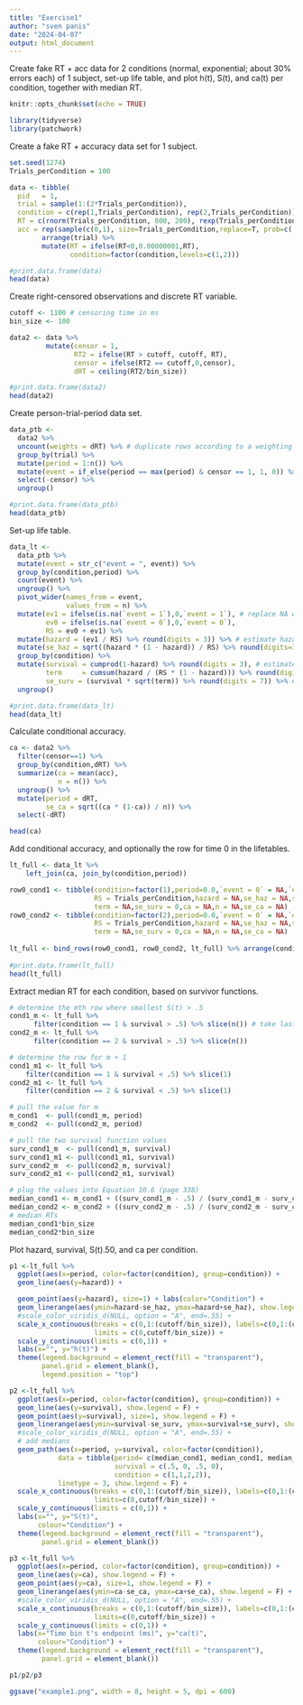 ```yaml
---
title: "Exercise1"
author: "sven panis"
date: "2024-04-07"
output: html_document
---
```


Create fake RT + acc data for 2 conditions (normal, exponential; about 30% errors each) of 1 subject, set-up life table, and plot h(t), S(t), and ca(t) per condition, together with median RT.

```r
knitr::opts_chunk$set(echo = TRUE)
```

```r
library(tidyverse)
library(patchwork)
```

Create a fake RT + accuracy data set for 1 subject.

```r
set.seed(1274)
Trials_perCondition = 100

data <- tibble(
  pid   = 1,
  trial = sample(1:(2*Trials_perCondition)),
  condition = c(rep(1,Trials_perCondition), rep(2,Trials_perCondition)),
  RT = c(rnorm(Trials_perCondition, 800, 200), rexp(Trials_perCondition, 1/600)),
  acc = rep(sample(c(0,1), size=Trials_perCondition,replace=T, prob=c(.3,.7)),2)) %>% 
        arrange(trial) %>%
        mutate(RT = ifelse(RT<0,0.00000001,RT),
               condition=factor(condition,levels=c(1,2)))

#print.data.frame(data)
head(data)
```

Create right-censored observations and discrete RT variable.

```r
cutoff <- 1100 # censoring time in ms
bin_size <- 100

data2 <- data %>%
         mutate(censor = 1,
                RT2 = ifelse(RT > cutoff, cutoff, RT),
                censor = ifelse(RT2 == cutoff,0,censor),
                dRT = ceiling(RT2/bin_size))

#print.data.frame(data2)
head(data2)
```

Create person-trial-period data set.

```r
data_ptb <-
  data2 %>% 
  uncount(weights = dRT) %>% # duplicate rows according to a weighting variable (or expression).
  group_by(trial) %>% 
  mutate(period = 1:n()) %>% 
  mutate(event = if_else(period == max(period) & censor == 1, 1, 0)) %>% 
  select(-censor) %>% 
  ungroup()

#print.data.frame(data_ptb)
head(data_ptb)
```

Set-up life table.

```r
data_lt <-
  data_ptb %>% 
  mutate(event = str_c("event = ", event)) %>%
  group_by(condition,period) %>% 
  count(event) %>% 
  ungroup() %>% 
  pivot_wider(names_from = event,
              values_from = n) %>% 
  mutate(ev1 = ifelse(is.na(`event = 1`),0,`event = 1`), # replace NA with 0
         ev0 = ifelse(is.na(`event = 0`),0,`event = 0`),
         RS = ev0 + ev1) %>%
  mutate(hazard = (ev1 / RS) %>% round(digits = 3)) %>% # estimate hazard
  mutate(se_haz = sqrt((hazard * (1 - hazard)) / RS) %>% round(digits=3)) %>% # se hazard
  group_by(condition) %>%
  mutate(survival = cumprod(1-hazard) %>% round(digits = 3), # estimate survival
         term     = cumsum(hazard / (RS * (1 - hazard))) %>% round(digits = 6), 
         se_surv = (survival * sqrt(term)) %>% round(digits = 7)) %>% # Greenwood's (1926) approximation
  ungroup()

#print.data.frame(data_lt)
head(data_lt)
```

Calculate conditional accuracy.

```r
ca <- data2 %>%
  filter(censor==1) %>%
  group_by(condition,dRT) %>%
  summarize(ca = mean(acc),
            n = n()) %>%
  ungroup() %>%
  mutate(period = dRT,
         se_ca = sqrt((ca * (1-ca)) / n)) %>%
  select(-dRT)

head(ca)
```

Add conditional accuracy, and optionally the row for time 0 in the lifetables.

```r
lt_full <- data_lt %>%
    left_join(ca, join_by(condition,period))

row0_cond1 <- tibble(condition=factor(1),period=0.0,`event = 0` = NA,`event = 1` =NA, ev1 = NA,ev0 = NA,
                     RS = Trials_perCondition,hazard = NA,se_haz = NA,survival = 1,
                     term = NA,se_surv = 0,ca = NA,n = NA,se_ca = NA)
row0_cond2 <- tibble(condition=factor(2),period=0.0,`event = 0` = NA,`event = 1` = NA,ev1 = NA,ev0 = NA,
                     RS = Trials_perCondition,hazard = NA,se_haz = NA,survival = 1,
                     term = NA,se_surv = 0,ca = NA,n = NA,se_ca = NA)
                   
lt_full <- bind_rows(row0_cond1, row0_cond2, lt_full) %>% arrange(condition, period)
  
#print.data.frame(lt_full)
head(lt_full)
```

Extract median RT for each condition, based on survivor functions.

```r
# determine the mth row where smallest S(t) > .5
cond1_m <- lt_full %>% 
      filter(condition == 1 & survival > .5) %>% slice(n()) # take last row
cond2_m <- lt_full %>% 
      filter(condition == 2 & survival > .5) %>% slice(n()) 

# determine the row for m + 1
cond1_m1 <- lt_full %>% 
    filter(condition == 1 & survival < .5) %>% slice(1)
cond2_m1 <- lt_full %>% 
    filter(condition == 2 & survival < .5) %>% slice(1)

# pull the value for m
m_cond1  <- pull(cond1_m, period)
m_cond2  <- pull(cond2_m, period)

# pull the two survival function values
surv_cond1_m  <- pull(cond1_m, survival)
surv_cond1_m1 <- pull(cond1_m1, survival)
surv_cond2_m  <- pull(cond2_m, survival)
surv_cond2_m1 <- pull(cond2_m1, survival)

# plug the values into Equation 10.6 (page 338)
median_cond1 <- m_cond1 + ((surv_cond1_m - .5) / (surv_cond1_m - surv_cond1_m1)) * ((m_cond1 + 1) - m_cond1) 
median_cond2 <- m_cond2 + ((surv_cond2_m - .5) / (surv_cond2_m - surv_cond2_m1)) * ((m_cond2 + 1) - m_cond2) 
# median RTs
median_cond1*bin_size
median_cond2*bin_size
```

Plot hazard, survival, S(t).50, and ca per condition.

```r
p1 <-lt_full %>%
  ggplot(aes(x=period, color=factor(condition), group=condition)) +
  geom_line(aes(y=hazard)) +

  geom_point(aes(y=hazard), size=1) + labs(color="Condition") +
  geom_linerange(aes(ymin=hazard-se_haz, ymax=hazard+se_haz), show.legend = F) +
  #scale_color_viridis_d(NULL, option = "A", end=.55) +
  scale_x_continuous(breaks = c(0,1:(cutoff/bin_size)), labels=c(0,1:(cutoff/bin_size)*bin_size),
                     limits = c(0,cutoff/bin_size)) +
  scale_y_continuous(limits = c(0,1)) +
  labs(x="", y="h(t)") +
  theme(legend.background = element_rect(fill = "transparent"),
        panel.grid = element_blank(),
        legend.position = "top")

p2 <-lt_full %>%
  ggplot(aes(x=period, color=factor(condition), group=condition)) +
  geom_line(aes(y=survival), show.legend = F) +
  geom_point(aes(y=survival), size=1, show.legend = F) +
  geom_linerange(aes(ymin=survival-se_surv, ymax=survival+se_surv), show.legend = F) +
  #scale_color_viridis_d(NULL, option = "A", end=.55) +
  # add medians
  geom_path(aes(x=period, y=survival, color=factor(condition)),
            data = tibble(period= c(median_cond1, median_cond1, median_cond2, median_cond2),
                          survival = c(.5, 0, .5, 0),
                          condition = c(1,1,2,2)), 
            linetype = 3, show.legend = F) +
  scale_x_continuous(breaks = c(0,1:(cutoff/bin_size)), labels=c(0,1:(cutoff/bin_size)*bin_size),
                     limits=c(0,cutoff/bin_size)) +
  scale_y_continuous(limits = c(0,1)) +
  labs(x="", y="S(t)",
       colour="Condition") +
  theme(legend.background = element_rect(fill = "transparent"),
        panel.grid = element_blank())

p3 <-lt_full %>%
  ggplot(aes(x=period, color=factor(condition), group=condition)) +
  geom_line(aes(y=ca), show.legend = F) +
  geom_point(aes(y=ca), size=1, show.legend = F) +
  geom_linerange(aes(ymin=ca-se_ca, ymax=ca+se_ca), show.legend = F) +
  #scale_color_viridis_d(NULL, option = "A", end=.55) +
  scale_x_continuous(breaks = c(0,1:(cutoff/bin_size)), labels=c(0,1:(cutoff/bin_size)*bin_size),
                     limits=c(0,cutoff/bin_size)) +
  scale_y_continuous(limits = c(0,1)) +
  labs(x="Time bin t's endpoint (ms)", y="ca(t)",
       colour="Condition") +
  theme(legend.background = element_rect(fill = "transparent"),
        panel.grid = element_blank())

p1/p2/p3

ggsave("example1.png", width = 8, height = 5, dpi = 600)
```
